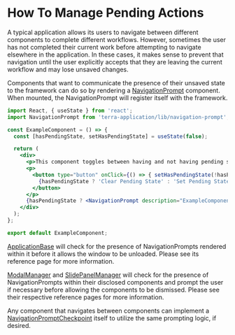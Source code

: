 # How To Manage Pending Actions

A typical application allows its users to navigate between different components to complete different workflows. However, sometimes the user has not completed their current work before attempting to navigate elsewhere in the application. In these cases, it makes sense to prevent that navigation until the user explicitly accepts that they are leaving the current workflow and may lose unsaved changes.

Components that want to communicate the presence of their unsaved state to the framework can do so by rendering a [NavigationPrompt](/components/terra-application/terra-application/reference/components/navigation-prompt) component. When mounted, the NavigationPrompt will register itself with the framework.

```jsx
import React, { useState } from 'react';
import NavigationPrompt from 'terra-application/lib/navigation-prompt';

const ExampleComponent = () => {
  const [hasPendingState, setHasPendingState] = useState(false);

  return (
    <div>
      <p>This component toggles between having and not having pending state.</p>
      <p>
        <button type="button" onClick={() => { setHasPendingState(!hasPendingState); }}>
          {hasPendingState ? 'Clear Pending State' : 'Set Pending State'}
        </button>
      </p>
      {hasPendingState ? <NavigationPrompt description="ExampleComponent" /> : undefined}
    </div>
  );
};

export default ExampleComponent;
```

[ApplicationBase](/components/terra-application/terra-application/reference/components/application-base) will check for the presence of NavigationPrompts rendered within it before it allows the window to be unloaded. Please see its reference page for more information.

[ModalManager](/components/terra-application/terra-application/reference/components/modal-manager) and [SlidePanelManager](/components/terra-application/terra-application/reference/components/slide-panel-manager) will check for the presence of NavigationPrompts within their disclosed components and prompt the user if necessary before allowing the components to be dismissed. Please see their respective reference pages for more information.

Any component that navigates between components can implement a [NavigationPromptCheckpoint](/components/terra-application/terra-application/reference/components/navigation-prompt-checkpoint) itself to utilize the same prompting logic, if desired.

